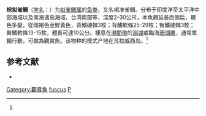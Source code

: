 {{Speciesbox
| name = 棕拟雀鲷
| status = LC
| status_system = IUCN3.1
| image = Pseudochromis fuscus.jpg
| genus = Pseudochromis
| species = fuscus
| authority = (Muller et Troschel, 1849)<ref name='id7164'>{{cite web| url =http://www.bioinfo.cn/db05/BjdwSpecies.php?action=view&id=7164| title =棕拟雀鲷| work =《中国动物物种编目数据库》| publisher =中国科学院微生物研究所| author =中国科学院动物研究所| accessdate =2009-04-16| deadurl =yes| archiveurl =https://web.archive.org/web/20160305022144/http://www.bioinfo.cn/db05/BjdwSpecies.php?action=view&id=7164| archivedate =2016-03-05}}</ref>
}}

'''棕拟雀鲷'''（[[学名|学名]]：{{lang|la|''Pseudochromis fuscus''}}）为[[拟雀鲷属|拟雀鲷属]]的[[鱼类|鱼类]]，又名褐准雀鲷。分布于印度洋至太平洋中部海域以及南海诸岛海域、台湾南部等，深度2-30公尺，本魚體延長而側扁，體色多變，從暗褐色至鮮黃色，背鰭硬棘3枚；背鰭軟條25-29枚；臀鰭硬棘3枚；臀鰭軟條13-15枚，體長可達10公分。棲息在[[潮間帶|潮間帶]]的[[潟湖|潟湖]]或臨海[[珊瑚礁|珊瑚礁]]，通常單獨行動，可做為觀賞魚。该物种的模式产地在苏拉威西岛。<ref name='id7164'/>

== 参考文献 ==
{{reflist}}
* {{TaiBNET| zh=褐准雀鯛 | id=382425 | binomial=Pseudochromis fuscus | authority=Müller & Troschel, 1849 | var= | accessdate=2013-01-24}}
{{Wikispecies|Pseudochromis fuscus}}
{{Taxonbar|from=Q4622642}}

[[Category:觀賞魚|Category:觀賞魚]]
[[Category:拟雀鲷属|fuscus]]
[[Category:1849年描述的鱼类|P]]


{{Perciformes-stub}}